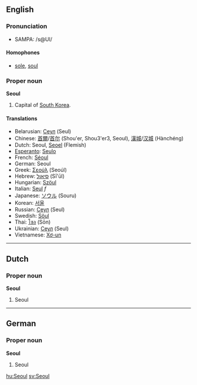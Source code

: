 {{wikipedia}}
==English==
===Pronunciation===
*SAMPA: /s@Ul/
====Homophones====
*[[sole]], [[soul]]

===Proper noun===
'''Seoul'''

#Capital of [[South Korea]].

====Translations====
*Belarusian: [[Сеул]] (Seul)
*Chinese: [[首爾]]/[[首尔]] (Shou'er, Shou3'er3, Seoul), [[漢城]]/[[汉城]] (Hànchéng)
*Dutch: Seoul, [[Seoel]] (Flemish)
*[[Esperanto]]: [[Seulo]]
*French: [[Séoul]]
*German: Seoul
*Greek: [[Σεούλ]] (Seoúl)
*Hebrew: [[סיאול]] (Sī'ūl)
*Hungarian: [[Szöul]]
*Italian: [[Seul]] ''f''
*Japanese: [[ソウル]] (Souru)
*Korean: [[서울]]
*Russian: [[Сеул]] (Seul)
*Swedish: [[Söul]]
*Thai: [[โซล]] (Sōn)
*Ukrainian: [[Сеул]] (Seul)
*Vietnamese: [[Xơ-un]]

----

==Dutch==
===Proper noun===
'''Seoul'''

#Seoul

----
==German==
===Proper noun===
'''Seoul'''

#Seoul

[[hu:Seoul]]
[[sv:Seoul]]